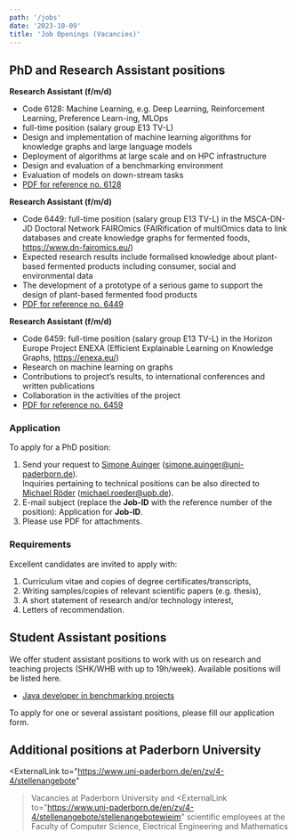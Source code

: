 ```yaml
---
path: '/jobs'
date: '2023-10-09'
title: 'Job Openings (Vacancies)'
---
```


## PhD and Research Assistant positions

**Research Assistant (f/m/d)**
  -  Code 6128: Machine Learning, e.g. Deep Learning, Reinforcement Learning, Preference Learn-ing, MLOps 
  -  full-time position (salary group E13 TV-L)
  -  Design and implementation of machine learning algorithms for knowledge graphs and large language models
  -  Deployment of algorithms at large scale and on HPC infrastructure
  -  Design and evaluation of a benchmarking environment
  -  Evaluation of models on down-stream tasks
  -  [PDF for reference no. 6128](https://www.uni-paderborn.de/fileadmin/zv/4-4/stellenangebote/Kennziffer6127_-_nur_Englisch.pdf)

**Research Assistant (f/m/d)**
  -  Code 6449: full-time position (salary group E13 TV-L) in the MSCA-DN-JD Doctoral Network FAIROmics (FAIRification of multiOmics data to link databases and create knowledge graphs for fermented foods, https://www.dn-fairomics.eu/)
  -  Expected research results include formalised knowledge about plant-based fermented products including consumer, social and environmental data
  -  The development of a prototype of a serious game to support the design of plant-based fermented food products
  -  [PDF for reference no. 6449](https://www.uni-paderborn.de/fileadmin/zv/4-4/stellenangebote/Kennziffer6449_-_Englisch.pdf)

**Research Assistant (f/m/d)**
  -  Code 6459: full-time position (salary group E13 TV-L) in the Horizon Europe Project ENEXA (Efficient Explainable Learning on Knowledge Graphs, https://enexa.eu/)
  -  Research on machine learning on graphs
  -  Contributions to project’s results, to international conferences and written publications
  -  Collaboration in the activities of the project
  -  [PDF for reference no. 6459](https://www.uni-paderborn.de/fileadmin/zv/4-4/stellenangebote/Kennziffer6459_-_Englisch.pdf)

### Application

To apply for a PhD position:

1. Send your request to [Simone Auinger](/SimoneAuinger) (<a href="mailto:simone.auinger@uni-paderborn.de">simone.auinger@uni-paderborn.de</a>).  
   Inquiries pertaining to technical positions can be also directed to [Michael Röder](/MichaelRoeder) (<a href="mailto:michael.roeder@upb.de">michael.roeder@upb.de</a>).
2. E-mail subject (replace the __Job-ID__ with the reference number of the position): Application for __Job-ID__.
3. Please use PDF for attachments.


### Requirements

Excellent candidates are invited to apply with:

1. Curriculum vitae and copies of degree certificates/transcripts,
2. Writing samples/copies of relevant scientific papers (e.g. thesis),
3. A short statement of research and/or technology interest,
4. Letters of recommendation.


## Student Assistant positions

We offer student assistant positions to work with us on research and teaching projects (SHK/WHB with up to 19h/week). Available positions will be listed here.

* [Java developer in benchmarking projects](/jobs/StudentAssistant-Java-Benchmarking)

To apply for one or several assistant positions, please fill our <ExternalLink to="https://umfragen.uni-paderborn.de/index.php/143257">application form</ExternalLink>.

## Additional positions at Paderborn University

<ExternalLink
     to="https://www.uni-paderborn.de/en/zv/4-4/stellenangebote"
   >Vacancies at Paderborn University</ExternalLink> and <ExternalLink
     to="https://www.uni-paderborn.de/en/zv/4-4/stellenangebote/stellenangebotewieim"
   >scientific employees at the Faculty of Computer Science, Electrical Engineering and Mathematics</ExternalLink>
